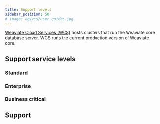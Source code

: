 ```yaml
---
title: Support levels
sidebar_position: 50
# image: og/wcs/user_guides.jpg
---
```


[Weaviate Cloud Services (WCS)](https://console.weaviate.cloud/) hosts clusters that run the Weaviate core database server. WCS runs the current production version of Weaviate core. 

## Support service levels


<SupportLevelsIntro />

### Standard

### Enterprise

### Business critical


## Support


<SupportAndTrouble />


<CustomScriptLoader/>